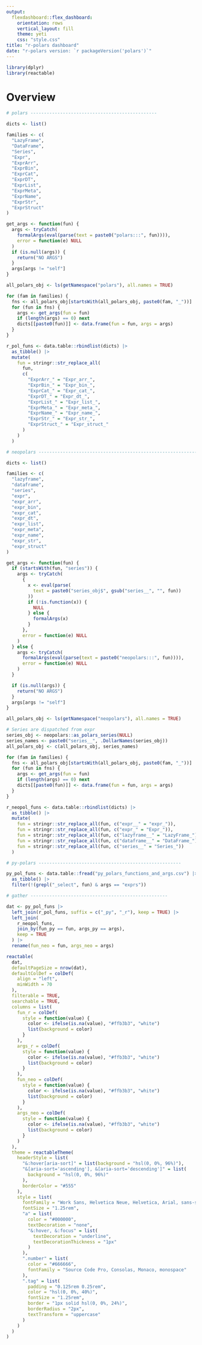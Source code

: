 ```yaml
---
output:
  flexdashboard::flex_dashboard:
    orientation: rows
    vertical_layout: fill
    theme: yeti
    css: "style.css"
title: "r-polars dashboard"
date: "r-polars version: `r packageVersion('polars')`"
---
```


```r
library(dplyr)
library(reactable)
```


Overview
========


```r
# polars -----------------------------------------------

dicts <- list()

families <- c(
  "LazyFrame",
  "DataFrame",
  "Series",
  "Expr",
  "ExprArr",
  "ExprBin",
  "ExprCat",
  "ExprDT",
  "ExprList",
  "ExprMeta",
  "ExprName",
  "ExprStr",
  "ExprStruct"
)

get_args <- function(fun) {
  args <- tryCatch(
    formalArgs(eval(parse(text = paste0("polars:::", fun)))),
    error = function(e) NULL
  )
  if (is.null(args)) {
    return("NO ARGS")
  }
  args[args != "self"]
}

all_polars_obj <- ls(getNamespace("polars"), all.names = TRUE)

for (fam in families) {
  fns <- all_polars_obj[startsWith(all_polars_obj, paste0(fam, "_"))]
  for (fun in fns) {
    args <- get_args(fun = fun)
    if (length(args) == 0) next
    dicts[[paste0(fun)]] <- data.frame(fun = fun, args = args)
  }
}

r_pol_funs <- data.table::rbindlist(dicts) |>
  as_tibble() |>
  mutate(
    fun = stringr::str_replace_all(
      fun,
      c(
        "ExprArr_" = "Expr_arr_",
        "ExprBin_" = "Expr_bin_",
        "ExprCat_" = "Expr_cat_",
        "ExprDT_" = "Expr_dt_",
        "ExprList_" = "Expr_list_",
        "ExprMeta_" = "Expr_meta_",
        "ExprName_" = "Expr_name_",
        "ExprStr_" = "Expr_str_",
        "ExprStruct_" = "Expr_struct_"
      )
    )
  )

# neopolars -----------------------------------------------------------

dicts <- list()

families <- c(
  "lazyframe",
  "dataframe",
  "series",
  "expr",
  "expr_arr",
  "expr_bin",
  "expr_cat",
  "expr_dt",
  "expr_list",
  "expr_meta",
  "expr_name",
  "expr_str",
  "expr_struct"
)

get_args <- function(fun) {
  if (startsWith(fun, "series")) {
    args <- tryCatch(
      {
        x <- eval(parse(
          text = paste0("series_obj$", gsub("series__", "", fun))
        ))
        if (!is.function(x)) {
          NULL
        } else {
          formalArgs(x)
        }
      },
      error = function(e) NULL
    )
  } else {
    args <- tryCatch(
      formalArgs(eval(parse(text = paste0("neopolars:::", fun)))),
      error = function(e) NULL
    )
  }

  if (is.null(args)) {
    return("NO ARGS")
  }
  args[args != "self"]
}

all_polars_obj <- ls(getNamespace("neopolars"), all.names = TRUE)

# Series are dispatched from expr
series_obj <- neopolars::as_polars_series(NULL)
series_names <- paste0("series__", .DollarNames(series_obj))
all_polars_obj <- c(all_polars_obj, series_names)

for (fam in families) {
  fns <- all_polars_obj[startsWith(all_polars_obj, paste0(fam, "_"))]
  for (fun in fns) {
    args <- get_args(fun = fun)
    if (length(args) == 0) next
    dicts[[paste0(fun)]] <- data.frame(fun = fun, args = args)
  }
}

r_neopol_funs <- data.table::rbindlist(dicts) |>
  as_tibble() |>
  mutate(
    fun = stringr::str_replace_all(fun, c("expr__" = "expr_")),
    fun = stringr::str_replace_all(fun, c("expr_" = "Expr_")),
    fun = stringr::str_replace_all(fun, c("lazyframe__" = "LazyFrame_")),
    fun = stringr::str_replace_all(fun, c("dataframe__" = "DataFrame_")),
    fun = stringr::str_replace_all(fun, c("series__" = "Series_"))
  )

# py-polars -----------------------------------------------------

py_pol_funs <- data.table::fread("py_polars_functions_and_args.csv") |>
  as_tibble() |>
  filter(!(grepl("_select", fun) & args == "exprs"))

# gather ---------------------------------------------------

dat <- py_pol_funs |>
  left_join(r_pol_funs, suffix = c("_py", "_r"), keep = TRUE) |>
  left_join(
    r_neopol_funs,
    join_by(fun_py == fun, args_py == args),
    keep = TRUE
  ) |>
  rename(fun_neo = fun, args_neo = args)

reactable(
  dat,
  defaultPageSize = nrow(dat),
  defaultColDef = colDef(
    align = "left",
    minWidth = 70
  ),
  filterable = TRUE,
  searchable = TRUE,
  columns = list(
    fun_r = colDef(
      style = function(value) {
        color <- ifelse(is.na(value), "#ffb3b3", "white")
        list(background = color)
      }
    ),
    args_r = colDef(
      style = function(value) {
        color <- ifelse(is.na(value), "#ffb3b3", "white")
        list(background = color)
      }
    ),
    fun_neo = colDef(
      style = function(value) {
        color <- ifelse(is.na(value), "#ffb3b3", "white")
        list(background = color)
      }
    ),
    args_neo = colDef(
      style = function(value) {
        color <- ifelse(is.na(value), "#ffb3b3", "white")
        list(background = color)
      }
    )
  ),
  theme = reactableTheme(
    headerStyle = list(
      "&:hover[aria-sort]" = list(background = "hsl(0, 0%, 96%)"),
      "&[aria-sort='ascending'], &[aria-sort='descending']" = list(
        background = "hsl(0, 0%, 96%)"
      ),
      borderColor = "#555"
    ),
    style = list(
      fontFamily = "Work Sans, Helvetica Neue, Helvetica, Arial, sans-serif",
      fontSize = "1.25rem",
      "a" = list(
        color = "#000000",
        textDecoration = "none",
        "&:hover, &:focus" = list(
          textDecoration = "underline",
          textDecorationThickness = "1px"
        )
      ),
      ".number" = list(
        color = "#666666",
        fontFamily = "Source Code Pro, Consolas, Monaco, monospace"
      ),
      ".tag" = list(
        padding = "0.125rem 0.25rem",
        color = "hsl(0, 0%, 40%)",
        fontSize = "1.25rem",
        border = "1px solid hsl(0, 0%, 24%)",
        borderRadius = "2px",
        textTransform = "uppercase"
      )
    )
  )
)
```

